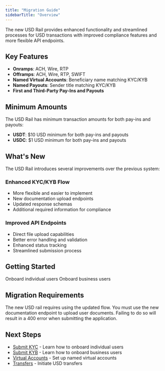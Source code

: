 ```yaml
---
title: "Migration Guide"
sidebarTitle: "Overview"
---
```


The new USD Rail provides enhanced functionality and streamlined processes for USD transactions with improved compliance features and more flexible API endpoints.

## Key Features

- **Onramps**: ACH, Wire, RTP
- **Offramps**: ACH, Wire, RTP, SWIFT
- **Named Virtual Accounts**: Beneficiary name matching KYC/KYB
- **Named Payouts**: Sender title matching KYC/KYB
- **First and Third-Party Pay-Ins and Payouts**

## Minimum Amounts

The USD Rail has minimum transaction amounts for both pay-ins and payouts:

- **USDT**: $10 USD minimum for both pay-ins and payouts
- **USDC**: $1 USD minimum for both pay-ins and payouts

## What's New

The USD Rail introduces several improvements over the previous system:

### Enhanced KYC/KYB Flow

- More flexible and easier to implement
- New documentation upload endpoints
- Updated response schemas
- Additional required information for compliance

### Improved API Endpoints

- Direct file upload capabilities
- Better error handling and validation
- Enhanced status tracking
- Streamlined submission process

## Getting Started

<CardGroup cols={2}>
  <Card title="Submit KYC" icon="user" href="/guides/usd-rail/submit-kyc">
    Onboard individual users
  </Card>
  <Card title="Submit KYB" icon="building" href="/guides/usd-rail/submit-kyb">
    Onboard business users
  </Card>
</CardGroup>

## Migration Requirements

<Warning>
  The new USD rail requires using the updated flow. You must use the new
  documentation endpoint to upload user documents. Failing to do so will result
  in a 400 error when submitting the application.
</Warning>

## Next Steps

- [Submit KYC](/guides/usd-rail/submit-kyc) - Learn how to onboard individual users
- [Submit KYB](/guides/usd-rail/submit-kyb) - Learn how to onboard business users
- [Virtual Accounts](/docs/transfers/features/virtual-accounts) - Set up named virtual accounts
- [Transfers](/docs/transfers/index) - Initiate USD transfers

